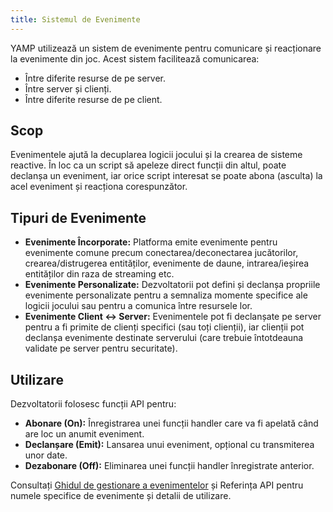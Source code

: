 ```yaml
---
title: Sistemul de Evenimente
---
```


YAMP utilizează un sistem de evenimente pentru comunicare și reacționare la evenimente din joc. Acest sistem facilitează comunicarea:  
*   Între diferite resurse de pe server.  
*   Între server și clienți.  
*   Între diferite resurse de pe client.  

## Scop  
Evenimentele ajută la decuplarea logicii jocului și la crearea de sisteme reactive. În loc ca un script să apeleze direct funcții din altul, poate declanșa un eveniment, iar orice script interesat se poate abona (asculta) la acel eveniment și reacționa corespunzător.  

## Tipuri de Evenimente  
*   **Evenimente Încorporate:** Platforma emite evenimente pentru evenimente comune precum conectarea/deconectarea jucătorilor, crearea/distrugerea entităților, evenimente de daune, intrarea/ieșirea entităților din raza de streaming etc.  
*   **Evenimente Personalizate:** Dezvoltatorii pot defini și declanșa propriile evenimente personalizate pentru a semnaliza momente specifice ale logicii jocului sau pentru a comunica între resursele lor.  
*   **Evenimente Client \<-> Server:** Evenimentele pot fi declanșate pe server pentru a fi primite de clienți specifici (sau toți clienții), iar clienții pot declanșa evenimente destinate serverului (care trebuie întotdeauna validate pe server pentru securitate).  

## Utilizare  
Dezvoltatorii folosesc funcții API pentru:  
*   **Abonare (On):** Înregistrarea unei funcții handler care va fi apelată când are loc un anumit eveniment.  
*   **Declanșare (Emit):** Lansarea unui eveniment, opțional cu transmiterea unor date.  
*   **Dezabonare (Off):** Eliminarea unei funcții handler înregistrate anterior.  

Consultați [Ghidul de gestionare a evenimentelor](../../developer-guides/event-handling.md) și Referința API pentru numele specifice de evenimente și detalii de utilizare.
